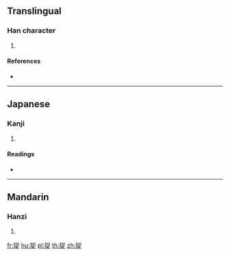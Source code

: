 {{character info/new}}
==Translingual==

===Han character===
{{Han char|rn=96|rad=玉|as=07|sn=11|four=16181|canj=MGRYO}}

# {{defn|Han|sort=玉07}}

====References====
* {{Han ref|kx=0732.240|dkj=21006|dj=1144.010|hdz=21117.040|uh=73FF|ud=29695|bh=D675|bd=54901}}

----

==Japanese==

===Kanji===
{{ja-kanji|grade=|rs=玉07}}

# {{defn|lang=ja|sort=玉07}}

====Readings====
* {{ja-readings|on=[[しゅく]] (shuku), [[すく]] (suku), [[さく]] (saku)|kun=[[ひとしい]] (hitoshii)}}

----

==Mandarin==

===Hanzi===
{{cmn-hanzi|pin=[[chuò]] ([[chuo4]])|wg=ch'o<sup>4</sup>}}

# {{defn|lang=cmn|sort=玉07}}

[[fr:珿]]
[[hu:珿]]
[[pl:珿]]
[[th:珿]]
[[zh:珿]]